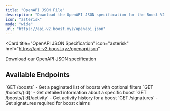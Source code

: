 ```yaml
---
title: "OpenAPI JSON File"
description: "Download the OpenAPI JSON specification for the Boost V2 API"
icon: "asterisk"
mode: "wide"
url: "https://api-v2.boost.xyz/openapi.json"
---
```


<Card
  title="OpenAPI JSON Specification"
  icon="asterisk"
  href="https://api-v2.boost.xyz/openapi.json"
>
  Download our OpenAPI JSON specification
</Card>

## Available Endpoints

<CardGroup cols={2}>
  <Card title="List Boosts" icon="list" href="/v2/api-reference/boosts/get-boosts">
    `GET /boosts` - Get a paginated list of boosts with optional filters
  </Card>
  <Card title="Get Boost Details" icon="circle-info" href="/v2/api-reference/boosts/get-boost-details">
    `GET /boosts/{id}` - Get detailed information about a specific boost
  </Card>
  <Card title="Boost Activity" icon="chart-line" href="/v2/api-reference/boosts/get-boost-activity">
    `GET /boosts/{id}/activity` - Get activity history for a boost
  </Card>
  <Card title="Claim Signatures" icon="signature" href="/v2/api-reference/boosts/validate-&-sign-data-for-a-claim">
    `GET /signatures` - Get signatures required for boost claims
  </Card>
</CardGroup>



